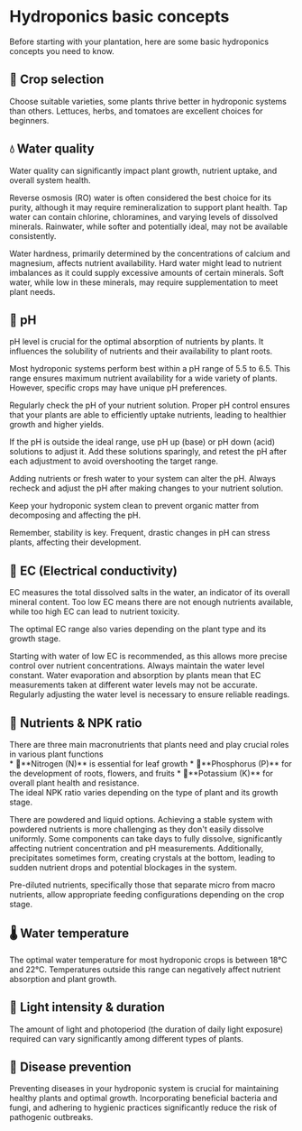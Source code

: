 
# Hydroponics basic concepts
Before starting with your plantation, here are some basic hydroponics concepts you need to know. 
## ​🥬​​ Crop selection
<div>
Choose suitable varieties, some plants thrive better in hydroponic systems than others. Lettuces, herbs, and tomatoes are excellent choices for beginners.
</div>

## ​💧​​​ Water quality
<div>
Water quality can significantly impact plant growth, nutrient uptake, and overall system health. 

Reverse osmosis (RO) water is often considered the best choice for its purity, although it may require remineralization to support plant health. Tap water can contain chlorine, chloramines, and varying levels of dissolved minerals. Rainwater, while softer and potentially ideal, may not be available consistently. 

Water hardness, primarily determined by the concentrations of calcium and magnesium, affects nutrient availability. Hard water might lead to nutrient imbalances as it could supply excessive amounts of certain minerals. Soft water, while low in these minerals, may require supplementation to meet plant needs.
</div>

## ​🧪​ pH
<div>
pH level is crucial for the optimal absorption of nutrients by plants. It influences the solubility of nutrients and their availability to plant roots. 

Most hydroponic systems perform best within a pH range of 5.5 to 6.5. This range ensures maximum nutrient availability for a wide variety of plants. However, specific crops may have unique pH preferences.

Regularly check the pH of your nutrient solution. Proper pH control ensures that your plants are able to efficiently uptake nutrients, leading to healthier growth and higher yields. 

If the pH is outside the ideal range, use pH up (base) or pH down (acid) solutions to adjust it. Add these solutions sparingly, and retest the pH after each adjustment to avoid overshooting the target range.

Adding nutrients or fresh water to your system can alter the pH. Always recheck and adjust the pH after making changes to your nutrient solution.

Keep your hydroponic system clean to prevent organic matter from decomposing and affecting the pH.

<Callout type="warning" emoji="⚠️">
Remember, stability is key. Frequent, drastic changes in pH can stress plants, affecting their development.
</Callout>
</div>

## ​🧂​ EC (Electrical conductivity)
<div>
EC measures the total dissolved salts in the water, an indicator of its overall mineral content. Too low EC means there are not enough nutrients available, while too high EC can lead to nutrient toxicity.

The optimal EC range also varies depending on the plant type and its growth stage.

Starting with water of low EC is recommended, as this allows more precise control over nutrient concentrations. 
<Callout type="warning" emoji="⚠️">
  Always maintain the water level constant. Water evaporation and absorption by plants mean that EC measurements taken at different water levels may not be accurate. Regularly adjusting the water level is necessary to ensure reliable readings.
</Callout>
</div>

## ​🍴​​ Nutrients & NPK ratio
<div>
There are three main macronutrients that plants need and play crucial roles in various plant functions
<div>
* 🍃**Nitrogen (N)** is essential for leaf growth
* 🌸**Phosphorus (P)** for the development of roots, flowers, and fruits
* 💪**Potassium (K)** for overall plant health and resistance.
</div>
The ideal NPK ratio varies depending on the type of plant and its growth stage.

There are powdered and liquid options. Achieving a stable system with powdered nutrients is more challenging as they don't easily dissolve uniformly. Some components can take days to fully dissolve, significantly affecting nutrient concentration and pH measurements. Additionally, precipitates sometimes form, creating crystals at the bottom, leading to sudden nutrient drops and potential blockages in the system. 

Pre-diluted nutrients, specifically those that separate micro from macro nutrients, allow appropriate feeding configurations depending on the crop stage.
</div>

## 🌡️​​ Water temperature
<div>
The optimal water temperature for most hydroponic crops is between 18°C and 22°C. Temperatures outside this range can negatively affect nutrient absorption and plant growth. 
</div>

## 🔆​ Light intensity & duration
<div>
The amount of light and photoperiod (the duration of daily light exposure) required can vary significantly among different types of plants.
</div>

## ​🦠 Disease prevention
<div>
Preventing diseases in your hydroponic system is crucial for maintaining healthy plants and optimal growth. Incorporating beneficial bacteria and fungi, and adhering to hygienic practices significantly reduce the risk of pathogenic outbreaks.
</div>